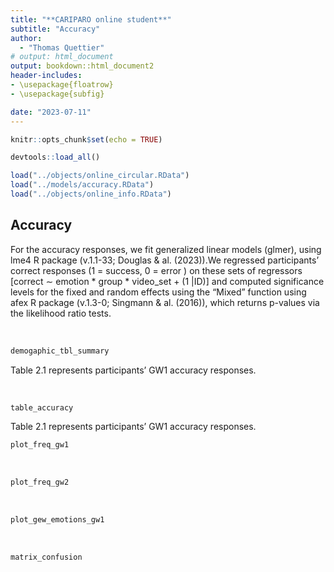 ```yaml
---
title: "**CARIPARO online student**"
subtitle: "Accuracy"
author: 
  - "Thomas Quettier"
# output: html_document
output: bookdown::html_document2
header-includes:
- \usepackage{floatrow}
- \usepackage{subfig}

date: "2023-07-11"
---
```

<style type="text/css">
   .main-container {max-width: 100%;}
   .row {display: flex;}
   .column {flex: 50%;}
</style>

```r
knitr::opts_chunk$set(echo = TRUE)
```

```r
devtools::load_all()
```

```r

load("../objects/online_circular.RData")
load("../models/accuracy.RData")
load("../objects/online_info.RData")
```

## Accuracy

For the accuracy responses, we fit generalized linear models (glmer),  using lme4 R package (v.1.1-33; Douglas & al. (2023)).We regressed participants’ correct responses (1 = success, 0 = error ) on these sets of regressors [correct ∼ emotion * group * video_set +  (1 |ID)] and computed significance levels for the fixed and random effects using the “Mixed” function using afex R package (v.1.3-0; Singmann & al. (2016)), which returns p-values via the likelihood ratio tests.

<br/>
```r
demogaphic_tbl_summary
```
Table 2.1 represents participants' GW1 accuracy responses. 

<br/>
```r
table_accuracy
```
Table 2.1 represents participants' GW1 accuracy responses. 
<br/>

```r
plot_freq_gw1
```
<br/>

```r
plot_freq_gw2
```
<br/>

```r
plot_gew_emotions_gw1
```
<br/>

```r
matrix_confusion
```
<br/>

<!-- ## Satistics -->
<!-- \n -->
<!-- ### Correct ~ emotion * video_set * group + (1|subject) -->
<!-- \n -->
<!-- <br/> -->
<!-- <div class = "row"> -->
<!--   <div class = "col col-lg-2"> -->
<!--   \n -->
<!--   </div> -->
<!--   <div class = "column"> -->
<!-- ```{r,  echo = F,  warning=FALSE,message=FALSE} -->

<!-- LRT_table -->
<!-- contrast -->
<!-- ``` -->
<!--   </div> -->
<!--   <div class = "column"> -->
<!-- ```{r,fig.width=6,fig.height=12, echo = F,  warning=FALSE,message=FALSE} -->
<!-- ploteffect -->
<!-- ``` -->
<!--   </div> -->
<!--   <div class="col-lg-2"> -->
<!--   </div> -->
<!-- </div> -->


<!-- ```{r,fig.height=15, echo = F,  warning=FALSE,message=FALSE, fig.align='center'} -->
<!-- plot_gew_emotions_gw1 -->
<!-- ``` -->

<!-- ```{r,fig.width=6,fig.height=6, echo = F,  warning=FALSE,message=FALSE, fig.align='center'} -->
<!-- gew_legend -->
<!-- ``` -->
<!-- <br/> -->